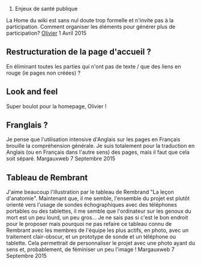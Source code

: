 # Enjeux de santé publique

La Home du wiki est sans nul doute trop formelle et n'invite pas à la participation. Comment organiser les éléments pour générer plus de participation? [[User:Olivier|Olivier]] 1 Avril 2015

== Restructuration de la page d'accueil ? ==

En éliminant toutes les parties qui n'ont pas de texte / que des liens en rouge (ie pages non créées) ?

== Look and feel ==

Super boulot pour la homepage, Olivier !

== Franglais ? ==
Je pense que l'utilisation intensive d'Anglais sur les pages en Français brouille la compréhension générale. Je suis totalement pour la traduction en Anglais (ou en Français dans l'autre sens) des pages, mais il faut que cela soit séparé. 
Margauxweb 7 Septembre 2015

==Tableau de Rembrant==
J'aime beaucoup l'illustration par le tableau de Rembrand "La leçon d'anatomie". Maintenant que, il me semble, l'ensemble du projet est plutôt orienté vers l'usage de sondes échographiques avec des téléphones portables ou des tablettes, il me semble que l'ordinateur sur les genoux du mort est un peu lourd, un peu gros... Je ne sais pas si c'est le bon endroit pour le proposer mais pourquoi ne pas refaire ce tableau connu de Rembrant avec les membres de l'équipe les plus actifs, en photo, avec un traitement clair-obscur, et un prototype de sonde et un téléphone ou tablette. Cela permettrait de personnaliser le projet avec une photo ayant du sens et, probablement, de féminiser un peu l'image !
Margauxweb 7 Septembre 2015